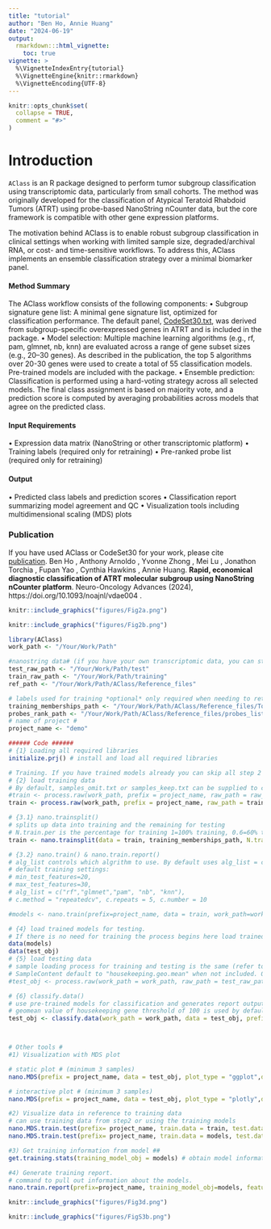 ```yaml
---
title: "tutorial"
author: "Ben Ho, Annie Huang"
date: "2024-06-19"
output: 
  rmarkdown:::html_vignette:
    toc: true
vignette: >
  %\VignetteIndexEntry{tutorial}
  %\VignetteEngine{knitr::rmarkdown}
  %\VignetteEncoding{UTF-8}
---
```


```r
knitr::opts_chunk$set(
  collapse = TRUE,
  comment = "#>"
)
```

# Introduction

`AClass` is an R package designed to perform tumor subgroup classification using transcriptomic data, particularly from small cohorts. The method was originally developed for the classification of Atypical Teratoid Rhabdoid Tumors (ATRT) using probe-based NanoString nCounter data, but the core framework is compatible with other gene expression platforms.

The motivation behind AClass is to enable robust subgroup classification in clinical settings when working with limited sample size, degraded/archival RNA, or cost- and time-sensitive workflows. To address this, AClass implements an ensemble classification strategy over a minimal biomarker panel.


#### Method Summary
The AClass workflow consists of the following components:
•   Subgroup signature gene list: A minimal gene signature list, optimized for classification performance. The default panel, [CodeSet30.txt](https://github.com/SplitInf/AClass/blob/main/inst/extdata/probes_list_hgnc.txt), was derived from subgroup-specific overexpressed genes in ATRT and is included in the package.
•   Model selection: Multiple machine learning algorithms (e.g., rf, pam, glmnet, nb, knn) are evaluated across a range of gene subset sizes (e.g., 20–30 genes). As described in the publication, the top 5 algorithms over 20-30 genes were used to create a total of 55 classification models. Pre-trained models are included with the package.
•   Ensemble prediction: Classification is performed using a hard-voting strategy across all selected models. The final class assignment is based on majority vote, and a prediction score is computed by averaging probabilities across models that agree on the predicted class.

#### Input Requirements
•   Expression data matrix (NanoString or other transcriptomic platform)
•   Training labels (required only for retraining)
•   Pre-ranked probe list (required only for retraining)

#### Output
•   Predicted class labels and prediction scores
•   Classification report summarizing model agreement and QC
•   Visualization tools including multidimensional scaling (MDS) plots

### Publication
If you have used AClass or CodeSet30 for your work, please cite [publication](https://doi.org/10.1093/noajnl/vdae004).
Ben Ho , Anthony Arnoldo , Yvonne Zhong , Mei Lu , Jonathon Torchia , Fupan Yao , Cynthia Hawkins , Annie Huang. **Rapid, economical diagnostic classification of ATRT molecular subgroup using NanoString nCounter platform**. Neuro-Oncology Advances (2024), https://doi.org/10.1093/noajnl/vdae004 .

```r
knitr::include_graphics("figures/Fig2a.png")
```

```r
knitr::include_graphics("figures/Fig2b.png")
```


```r

library(AClass)
work_path <- "/Your/Work/Path"

#nanostring data# (if you have your own transcriptomic data, you can start from step 3.1)
test_raw_path <- "/Your/Work/Path/test"
train_raw_path <- "/Your/Work/Path/training"
ref_path <- "/Your/Work/Path/AClass/Reference_files"

# labels used for training *optional* only required when needing to retrain models. tsv file with column one with sample name and column two with group assignment
training_memberships_path <- "/Your/Work/Path/AClass/Reference_files/Torchia_2016_GEP_k3_train_labels.txt"
probes_rank_path <- "/Your/Work/Path/AClass/Reference_files/probes_list_hgnc.txt"
# name of project #
project_name <- "demo"

###### Code ######
# {1} Loading all required libraries
initialize.prj() # install and load all required libraries

# Training. If you have trained models already you can skip all step 2
# {2} load training data
# By default, samples_omit.txt or samples_keep.txt can be supplied to control which samples to exclude or include respectively.
#train <- process.raw(work_path, prefix = project_name, raw_path = raw_path, keep_file_path = keep_file_path)
train <- process.raw(work_path, prefix = project_name, raw_path = train_raw_path,recursive_read = TRUE)

# {3.1} nano.trainsplit()
# splits up data into training and the remaining for testing
# N.train.per is the percentage for training 1=100% training, 0.6=60% training ..etc
train <- nano.trainsplit(data = train, training_memberships_path, N.train.per=1)

# {3.2} nano.train() & nano.train.report()
# alg_list controls which algrithm to use. By default uses alg_list = c("rf","glmnet","pam", "nb", "knn").
# default training settings: 
# min_test_features=20, 
# max_test_features=30, 
# alg_list = c("rf","glmnet","pam", "nb", "knn"),  
# c.method = "repeatedcv", c.repeats = 5, c.number = 10

#models <- nano.train(prefix=project_name, data = train, work_path=work_path, alg_list = c("rf","pam"), min_test_features=28, max_test_features=30, c.repeats = 2, probes_rank_path = probes_rank_path)

# {4} load trained models for testing. 
# If there is no need for training the process begins here load trained model RDS *_Training_Models_List.RDS
data(models)
data(test_obj)
# {5} load testing data
# sample loading process for training and testing is the same (refer to {1})
# SampleContent default to "housekeeping.geo.mean" when not included. Options are none, housekeeping.sum, housekeeping.geo.mean, total.sum, low.cv.geo.mean, top.mean and top.geo.mean
#test_obj <- process.raw(work_path = work_path, raw_path = test_raw_path, prefix = project_name)

# {6} classify.data()
# use pre-trained models for classification and generates report output
# geomean value of housekeeping gene threshold of 100 is used by default
test_obj <- classify.data(work_path = work_path, data = test_obj, prefix = project_name, training_model_obj = models)



# Other tools # 
#1) Visualization with MDS plot

# static plot # (minimum 3 samples)
nano.MDS(prefix = project_name, data = test_obj, plot_type = "ggplot",data_name = "norm.t")

# interactive plot # (minimum 3 samples)
nano.MDS(prefix = project_name, data = test_obj, plot_type = "plotly",data_name = "norm.t")

#2) Visualize data in reference to training data
# can use training data from step2 or using the training models
nano.MDS.train.test(prefix= project_name, train.data = train, test.data=test_obj , colour_code=test_obj$colour_code, plot_type = "plotly")
nano.MDS.train.test(prefix= project_name, train.data = models, test.data=test_obj , colour_code=test_obj$colour_code, plot_type = "plotly")

#3) Get training information from model ##
get.training.stats(training_model_obj = models) # obtain model information

#4) Generate training report.
# command to pull out information about the models.
nano.train.report(prefix=project_name, training_model_obj=models, feature_min=28, feature_max=30)

```

```r
knitr::include_graphics("figures/Fig3d.png")
```


```r
knitr::include_graphics("figures/FigS3b.png")
```
